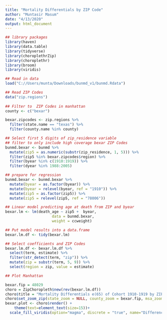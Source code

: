 ```yaml
---
title: "Mortality Differentials by ZIP Code"
author: "Muntasir Masum"
date: "4/13/2020"
output: html_document
---
```


```r
## library packages
library(haven)
library(data.table)
library(tidyverse)
library(choroplethrZip)
library(choroplethr)
library(broom)
library(viridis)
```

```r
## Read in data
load("C://Users/munta/Downloads/bunmd_v1/bunmd.Rdata")
```

```r
## Read ZIP Codes
data("zip.regions")
 
## Filter to  ZIP Codes in manhattan
county <- c("bexar")

bexar.zipcodes <- zip.regions %>%   
  filter(state.name == "texas") %>% 
  filter(county.name %in% county)

## Select first 5 digits of zip_residence variable
## filter to only include high coverage bexar ZIP Codes
bunmd.bexar <- bunmd %>% 
  mutate(zip5 = as.numeric(substr(zip_residence, 1, 5))) %>% 
  filter(zip5 %in% bexar.zipcodes$region) %>% 
  filter(byear %in% c(1910:1919)) %>% 
  filter(dyear %in% 1988:2005)

## prepare for regression
bunmd.bexar <- bunmd.bexar %>% 
  mutate(byear = as.factor(byear)) %>% 
  mutate(byear = relevel(byear, ref = "1910")) %>% 
  mutate(zip5 = as.factor(zip5)) %>% 
  mutate(zip5 = relevel(zip5, ref = "78006"))
```

```r
## Linear model predicting age at death from ZIP and byear 
bexar.lm <- lm(death_age ~ zip5 +  byear,
                     data = bunmd.bexar,
                     weight = ccweight) 

## Put model results into a data.frame 
bexar.lm.df <- tidy(bexar.lm)

## Select coefficients and ZIP Codes
bexar.lm.df <- bexar.lm.df %>%
  select(term, estimate) %>% 
  filter(str_detect(term, "zip")) %>% 
  mutate(zip = substr(term, 5, 9)) %>% 
  select(region = zip, value = estimate)
```

```r
## Plot Manhattan

bexar.fip = 48029
choro = ZipChoropleth$new(rev(bexar.lm.df))
choro$title = "Mortality Differentials e(65) of Cohort 1910-1919 by ZIP Code, Bexar County, Texas"
choro$set_zoom_zip(state_zoom = NULL, county_zoom = bexar.fip, msa_zoom = NULL, zip_zoom = NULL)
bexar.plot <- choro$render() +
    theme(text=element_text(size=15))+
  scale_fill_viridis(option="magma", discrete = "true", name="Difference in E65")
```